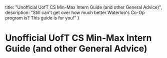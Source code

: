   title: "Unofficial UofT CS Min-Max Intern Guide (and other General Advice)",
  description: "Still can't get over how much better Waterloo's Co-Op program is? This guide is for you!"
}

# Unofficial UofT CS Min-Max Intern Guide (and other General Advice)